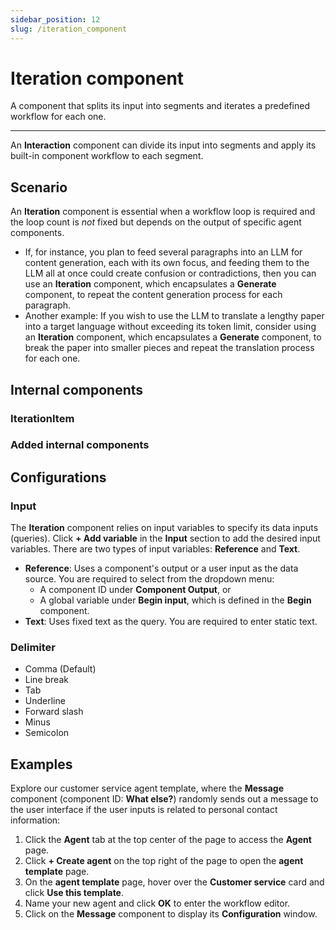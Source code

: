 ```yaml
---
sidebar_position: 12
slug: /iteration_component
---
```


# Iteration component

A component that splits its input into segments and iterates a predefined workflow for each one.

---

An **Interaction** component can divide its input into segments and apply its built-in component workflow to each segment. 


## Scenario

An **Iteration** component is essential when a workflow loop is required and the loop count is *not* fixed but depends on the output of specific agent components. 

- If, for instance, you plan to feed several paragraphs into an LLM for content generation, each with its own focus, and feeding them to the LLM all at once could create confusion or contradictions, then you can use an **Iteration** component, which encapsulates a **Generate** component, to repeat the content generation process for each paragraph.
- Another example: If you wish to use the LLM to translate a lengthy paper into a target language without exceeding its token limit, consider using an **Iteration** component, which encapsulates a **Generate** component, to break the paper into smaller pieces and repeat the translation process for each one.

## Internal components



### IterationItem



### Added internal components 



## Configurations

### Input

The **Iteration** component relies on input variables to specify its data inputs (queries). Click **+ Add variable** in the **Input** section to add the desired input variables. There are two types of input variables: **Reference** and **Text**.

- **Reference**: Uses a component's output or a user input as the data source. You are required to select from the dropdown menu:
  - A component ID under **Component Output**, or 
  - A global variable under **Begin input**, which is defined in the **Begin** component.
- **Text**: Uses fixed text as the query. You are required to enter static text.

### Delimiter


- Comma (Default)
- Line break
- Tab
- Underline
- Forward slash
- Minus
- Semicolon



## Examples

Explore our customer service agent template, where the **Message** component (component ID: **What else?**) randomly sends out a message to the user interface if the user inputs is related to personal contact information:

1. Click the **Agent** tab at the top center of the page to access the **Agent** page.
2. Click **+ Create agent** on the top right of the page to open the **agent template** page.
3. On the **agent template** page, hover over the **Customer service** card and click **Use this template**.
4. Name your new agent and click **OK** to enter the workflow editor.
5. Click on the **Message** component to display its **Configuration** window.